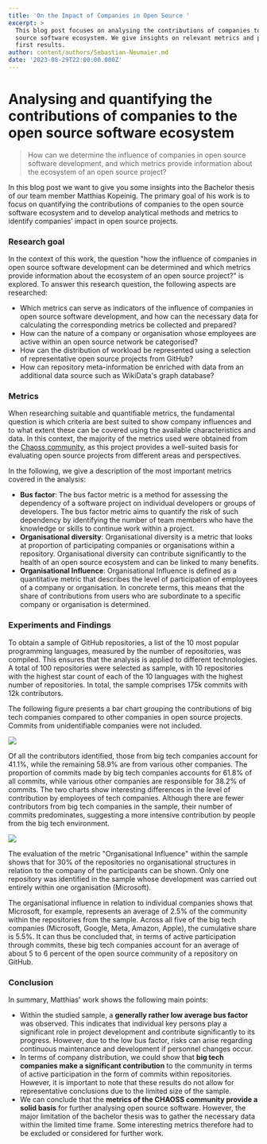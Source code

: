 ```yaml
---
title: 'On the Impact of Companies in Open Source '
excerpt: >
  This blog post focuses on analysing the contributions of companies to the open
  source software ecosystem. We give insights on relevant metrics and present
  first results.
author: content/authors/Sebastian-Neumaier.md
date: '2023-08-29T22:00:00.000Z'
---
```



# Analysing and quantifying the contributions of companies to the open source software ecosystem

> How can we determine the influence of companies in open source software development, and which metrics provide information about the ecosystem of an open source project?

In this blog post we want to give you some insights into the Bachelor thesis of our team member Matthias Kopeinig. The primary goal of his work is to focus on quantifying the contributions of companies to the open source software ecosystem and to develop analytical methods and metrics to identify companies’ impact in open source projects.

### Research goal

In the context of this work, the question "how the influence of companies in open source software development can be determined and which metrics provide information about the ecosystem of an open source project?" is explored. To answer this research question, the following aspects are researched:

* Which metrics can serve as indicators of the influence of companies in open source software development, and how can the necessary data for calculating the corresponding metrics be collected and prepared?
* How can the nature of a company or organisation whose employees are active within an open source network be categorised?
* How can the distribution of workload be represented using a selection of representative open source projects from GitHub?
* How can repository meta-information be enriched with data from an additional data source such as WikiData's graph database?

### Metrics

When researching suitable and quantifiable metrics, the fundamental question is which criteria are best suited to show company influences and to what extent these can be covered using the available characteristics and data. In this context, the majority of the metrics used were obtained from the [Chaoss community](https://chaoss.community/), as this project provides a well-suited basis for evaluating open source projects from different areas and perspectives.

In the following, we give a description of the most important metrics covered in the analysis:

* **Bus factor**: The bus factor metric is a method for assessing the dependency of a software project on individual developers or groups of developers. The bus factor metric aims to quantify the risk of such dependency by identifying the number of team members who have the knowledge or skills to continue work within a project.
* **Organisational diversity**: Organisational diversity is a metric that looks at proportion of participating companies or organisations within a repository. Organisational diversity can contribute significantly to the health of an open source ecosystem and can be linked to many benefits.
* **Organisational Influence**: Organisational Influence is defined as a quantitative metric that describes the level of participation of employees of a company or organisation. In concrete terms, this means that the share of contributions from users who are subordinate to a specific company or organisation is determined.

### Experiments and Findings

To obtain a sample of GitHub repositories, a list of the 10 most popular programming languages, measured by the number of repositories, was compiled. This ensures that the analysis is applied to different technologies. A total of 100 repositories were selected as sample, with 10 repositories with the highest star count of each of the 10 languages with the highest number of repositories. In total, the sample comprises 175k commits with 12k contributors.

The following figure presents a bar chart grouping the contributions of big tech companies compared to other companies in open source projects. Commits from unidentifiable companies were not included.

![](/uploads/big_tech_contributors_commits.PNG)

Of all the contributors identified, those from big tech companies account for 41.1%, while the remaining 58.9% are from various other companies. The proportion of commits made by big tech companies accounts for 61.8% of all commits, while various other companies are responsible for 38.2% of commits. The two charts show interesting differences in the level of contribution by employees of tech companies. Although there are fewer contributors from big tech companies in the sample, their number of commits predominates, suggesting a more intensive contribution by people from the big tech environment.

![](/uploads/organisational_influence.PNG)

The evaluation of the metric "Organisational Influence" within the sample shows that for 30% of the repositories no organisational structures in relation to the company of the participants can be shown. Only one repository was identified in the sample whose development was carried out entirely within one organisation (Microsoft).

The organisational influence in relation to individual companies shows that Microsoft, for example, represents an average of 2.5% of the community within the repositories from the sample. Across all five of the big tech companies (Microsoft, Google, Meta, Amazon, Apple), the cumulative share is 5.5%. It can thus be concluded that, in terms of active participation through commits, these big tech companies account for an average of about 5 to 6 percent of the open source community of a repository on GitHub.

### Conclusion

In summary, Matthias' work shows the following main points:

* Within the studied sample, a **generally rather low average bus factor** was observed. This indicates that individual key persons play a significant role in project development and contribute significantly to its progress. However, due to the low bus factor, risks can arise regarding continuous maintenance and development if personnel changes occur.
* In terms of company distribution, we could show that **big tech companies make a significant contribution** to the community in terms of active participation in the form of commits within repositories. However, it is important to note that these results do not allow for representative conclusions due to the limited size of the sample.
* We can conclude that the **metrics of the CHAOSS community provide a solid basis** for further analysing open source software. However, the major limitation of the bachelor thesis was to gather the necessary data within the limited time frame. Some interesting metrics therefore had to be excluded or considered for further work.
